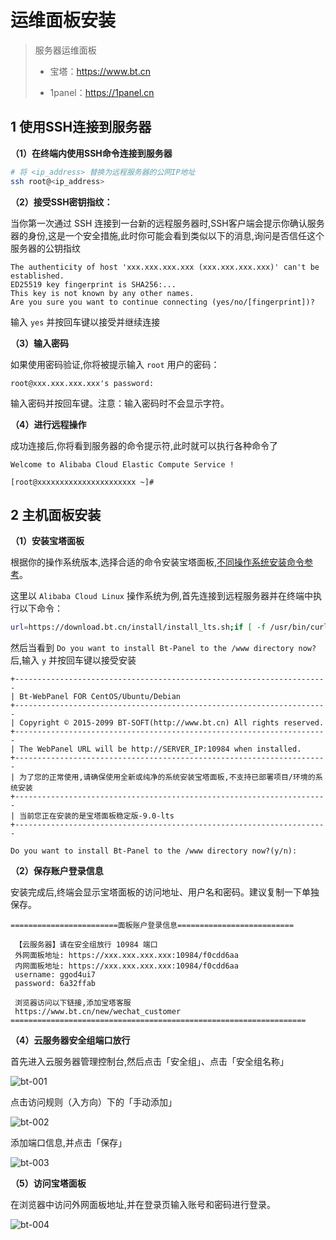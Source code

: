 # 运维面板安装

> 服务器运维面板
>
> - 宝塔：https://www.bt.cn
>
> - 1panel：https://1panel.cn



## 1 使用SSH连接到服务器

**（1）在终端内使用SSH命令连接到服务器**

```bash
# 将 <ip_address> 替换为远程服务器的公网IP地址
ssh root@<ip_address>
```

**（2）接受SSH密钥指纹：**

当你第一次通过 SSH 连接到一台新的远程服务器时,SSH客户端会提示你确认服务器的身份,这是一个安全措施,此时你可能会看到类似以下的消息,询问是否信任这个服务器的公钥指纹

```
The authenticity of host 'xxx.xxx.xxx.xxx (xxx.xxx.xxx.xxx)' can't be established.
ED25519 key fingerprint is SHA256:...
This key is not known by any other names.
Are you sure you want to continue connecting (yes/no/[fingerprint])? 
```

输入 `yes` 并按回车键以接受并继续连接

**（3）输入密码**

如果使用密码验证,你将被提示输入 `root` 用户的密码：

```
root@xxx.xxx.xxx.xxx's password: 
```

输入密码并按回车键。注意：输入密码时不会显示字符。

**（4）进行远程操作**

成功连接后,你将看到服务器的命令提示符,此时就可以执行各种命令了

```
Welcome to Alibaba Cloud Elastic Compute Service !

[root@xxxxxxxxxxxxxxxxxxxxxx ~]# 
```



## 2 主机面板安装

**（1）安装宝塔面板**

根据你的操作系统版本,选择合适的命令安装宝塔面板,[不同操作系统安装命令参考](https://www.bt.cn/new/download.html)。

这里以 `Alibaba Cloud Linux` 操作系统为例,首先连接到远程服务器并在终端中执行以下命令：

```bash
url=https://download.bt.cn/install/install_lts.sh;if [ -f /usr/bin/curl ];then curl -sSO $url;else wget -O install_lts.sh $url;fi;bash install_lts.sh ed8484bec
```

然后当看到 `Do you want to install Bt-Panel to the /www directory now?` 后,输入 `y` 并按回车键以接受安装

```
+----------------------------------------------------------------------
| Bt-WebPanel FOR CentOS/Ubuntu/Debian
+----------------------------------------------------------------------
| Copyright © 2015-2099 BT-SOFT(http://www.bt.cn) All rights reserved.
+----------------------------------------------------------------------
| The WebPanel URL will be http://SERVER_IP:10984 when installed.
+----------------------------------------------------------------------
| 为了您的正常使用,请确保使用全新或纯净的系统安装宝塔面板,不支持已部署项目/环境的系统安装
+----------------------------------------------------------------------
| 当前您正在安装的是宝塔面板稳定版-9.0-lts
+----------------------------------------------------------------------

Do you want to install Bt-Panel to the /www directory now?(y/n):
```

**（2）保存账户登录信息**

安装完成后,终端会显示宝塔面板的访问地址、用户名和密码。建议复制一下单独保存。

```
========================面板账户登录信息==========================

 【云服务器】请在安全组放行 10984 端口
 外网面板地址: https://xxx.xxx.xxx.xxx:10984/f0cdd6aa
 内网面板地址: https://xxx.xxx.xxx.xxx:10984/f0cdd6aa
 username: ggod4ui7
 password: 6a32ffab

 浏览器访问以下链接,添加宝塔客服
 https://www.bt.cn/new/wechat_customer
==================================================================
```

**（4）云服务器安全组端口放行**

首先进入云服务器管理控制台,然后点击「安全组」、点击「安全组名称」

![bt-001](/images/server/bt-001.png)

点击访问规则（入方向）下的「手动添加」

![bt-002](/images/server/bt-002.png)

添加端口信息,并点击「保存」

![bt-003](/images/server/bt-003.png)

**（5）访问宝塔面板**

在浏览器中访问外网面板地址,并在登录页输入账号和密码进行登录。

![bt-004](/images/server/bt-004.png)
